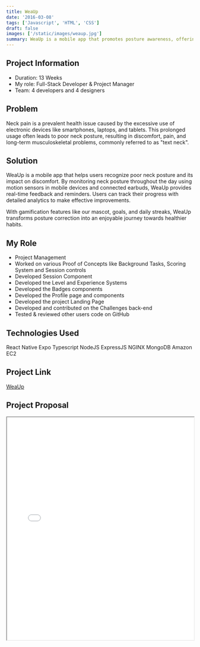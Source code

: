 ```yaml
---
title: WeaUp
date: '2016-03-08'
tags: ['Javascript', 'HTML', 'CSS']
draft: false
images: ['/static/images/weaup.jpg']
summary: WeaUp is a mobile app that promotes posture awareness, offering instant feedback on bad posture when using your phone or wearing earbuds. It helps users develop and maintain good posture habits through detailed analytics, collaborative features, badges, goals, and more.
---
```



## Project Information

- Duration: 13 Weeks
- My role: Full-Stack Developer & Project Manager
- Team: 4 developers and 4 designers

## Problem

Neck pain is a prevalent health issue caused by the excessive use of electronic devices like smartphones, laptops, and tablets. This prolonged usage often leads to poor neck posture, resulting in discomfort, pain, and long-term musculoskeletal problems, commonly referred to as "text neck".

## Solution

WeaUp is a mobile app that helps users recognize poor neck posture and its impact on discomfort. By monitoring neck posture throughout the day using motion sensors in mobile devices and connected earbuds, WeaUp provides real-time feedback and reminders. Users can track their progress with detailed analytics to make effective improvements.

With gamification features like our mascot, goals, and daily streaks, WeaUp transforms posture correction into an enjoyable journey towards healthier habits.

## My Role

- Project Management
- Worked on various Proof of Concepts like Background Tasks, Scoring System and Session controls
- Developed Session Component
- Developed tne Level and Experience Systems
- Developed the Badges components
- Developed the Profile page and components
- Developed the project Landing Page
- Developed and contributed on the Challenges back-end
- Tested & reviewed other users code on GitHub

## Technologies Used

<Badge variant="outlineLarge">React Native</Badge>
<Badge variant="outlineLarge">Expo</Badge>
<Badge variant="outlineLarge">Typescript</Badge>
<Badge variant="outlineLarge">NodeJS</Badge>
<Badge variant="outlineLarge">ExpressJS</Badge>
<Badge variant="outlineLarge">NGINX</Badge>
<Badge variant="outlineLarge">MongoDB</Badge>
<Badge variant="outlineLarge">Amazon EC2</Badge>

## Project Link

[WeaUp](https://weaup.io/)

## Project Proposal

<iframe src="/static/documents/WeaUp_ProjectProposal.pdf" width="100%" height="600px" />

## Project Security Report

<iframe src="/static/documents/beetles-security_report.pdf" width="100%" height="600px" />
